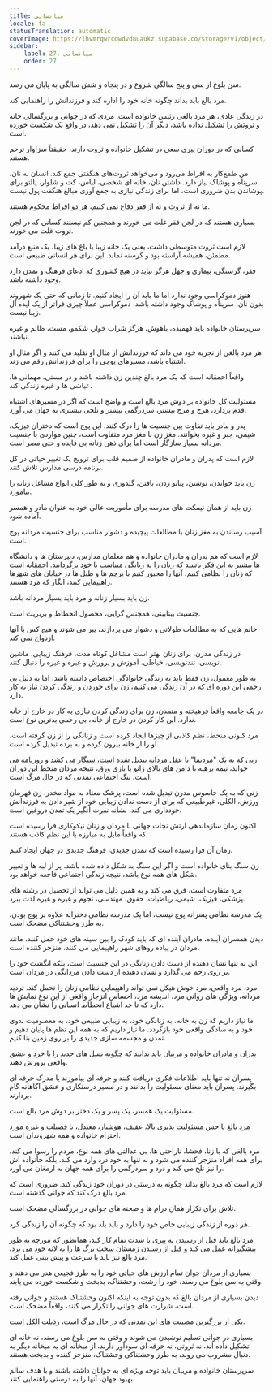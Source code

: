 ```yaml
---
title: میانسالی
locale: fa
statusTranslation: automatic
coverImage: https://lhvmrqwrcowdvduuaukz.supabase.co/storage/v1/object/public/strapi-uploads/small_cover-educacion-fundamental.webp-2d51a7828a2b1309555be27f7e2a61a0.webp
sidebar:
    label: 27. میانسالی
    order: 27
---
```

سن بلوغ از سی و پنج سالگی شروع و در پنجاه و شش سالگی به پایان می رسد.

مرد بالغ باید بداند چگونه خانه خود را اداره کند و فرزندانش را راهنمایی کند.

در زندگی عادی، هر مرد بالغی رئیس خانواده است. مردی که در جوانی و بزرگسالی خانه و ثروتش را تشکیل نداده باشد، دیگر آن را تشکیل نمی دهد، در واقع یک شکست خورده است.

کسانی که در دوران پیری سعی در تشکیل خانواده و ثروت دارند، حقیقتاً سزاوار ترحم هستند.

منِ طمع‌کار به افراط می‌رود و می‌خواهد ثروت‌های هنگفتی جمع کند. انسان به نان، سرپناه و پوشاک نیاز دارد. داشتن نان، خانه ای شخصی، لباس، کت و شلوار، پالتو برای پوشاندن بدن ضروری است، اما برای زندگی نیازی به جمع آوری مبالغ هنگفت پول نیست.

ما نه از ثروت و نه از فقر دفاع نمی کنیم، هر دو افراط محکوم هستند.

بسیاری هستند که در لجن فقر غلت می خورند و همچنین کم نیستند کسانی که در لجن ثروت غلت می خورند.

لازم است ثروت متوسطی داشت، یعنی یک خانه زیبا با باغ های زیبا، یک منبع درآمد مطمئن، همیشه آراسته بود و گرسنه نماند. این برای هر انسانی طبیعی است.

فقر، گرسنگی، بیماری و جهل هرگز نباید در هیچ کشوری که ادعای فرهنگ و تمدن دارد وجود داشته باشد.

هنوز دموکراسی وجود ندارد اما ما باید آن را ایجاد کنیم. تا زمانی که حتی یک شهروند بدون نان، سرپناه و پوشاک وجود داشته باشد، دموکراسی عملاً چیزی فراتر از یک ایده آل زیبا نیست.

سرپرستان خانواده باید فهمیده، باهوش، هرگز شراب خوار، شکمو، مست، ظالم و غیره نباشند.

هر مرد بالغی از تجربه خود می داند که فرزندانش از مثال او تقلید می کنند و اگر مثال او اشتباه باشد، مسیرهای پوچی را برای فرزندانش رقم می زند.

واقعاً احمقانه است که یک مرد بالغ چندین زن داشته باشد و در مستی، مهمانی ها، عیاشی ها و غیره زندگی کند.

مسئولیت کل خانواده بر دوش مرد بالغ است و واضح است که اگر در مسیرهای اشتباه قدم بردارد، هرج و مرج بیشتر، سردرگمی بیشتر و تلخی بیشتری به جهان می آورد.

پدر و مادر باید تفاوت بین جنسیت ها را درک کنند. این پوچ است که دختران فیزیک، شیمی، جبر و غیره بخوانند. مغز زن با مغز مرد متفاوت است، چنین مواردی با جنسیت مردانه بسیار سازگار است اما برای ذهن زنانه بی فایده و حتی مضر است.

لازم است که پدران و مادران خانواده از صمیم قلب برای ترویج یک تغییر حیاتی در کل برنامه درسی مدارس تلاش کنند.

زن باید خواندن، نوشتن، پیانو زدن، بافتن، گلدوزی و به طور کلی انواع مشاغل زنانه را بیاموزد.

زن باید از همان نیمکت های مدرسه برای مأموریت عالی خود به عنوان مادر و همسر آماده شود.

آسیب رساندن به مغز زنان با مطالعات پیچیده و دشوار مناسب برای جنسیت مردانه پوچ است.

لازم است که هم پدران و مادران خانواده و هم معلمان مدارس، دبیرستان ها و دانشگاه ها بیشتر به این فکر باشند که زنان را به زنانگی متناسب با خود برگردانند. احمقانه است که زنان را نظامی کنیم، آنها را مجبور کنیم با پرچم ها و طبل ها در خیابان های شهرها راهپیمایی کنند، انگار که مرد هستند.

زن باید بسیار زنانه و مرد باید بسیار مردانه باشد.

جنسیت بینابینی، همجنس گرایی، محصول انحطاط و بربریت است.

خانم هایی که به مطالعات طولانی و دشوار می پردازند، پیر می شوند و هیچ کس با آنها ازدواج نمی کند.

در زندگی مدرن، برای زنان بهتر است مشاغل کوتاه مدت، فرهنگ زیبایی، ماشین نویسی، تندنویسی، خیاطی، آموزش و پرورش و غیره و غیره را دنبال کنند.

به طور معمول، زن فقط باید به زندگی خانوادگی اختصاص داشته باشد، اما به دلیل بی رحمی این دوره ای که در آن زندگی می کنیم، زن برای خوردن و زندگی کردن نیاز به کار دارد.

در یک جامعه واقعاً فرهیخته و متمدن، زن برای زندگی کردن نیازی به کار در خارج از خانه ندارد. این کار کردن در خارج از خانه، بی رحمی بدترین نوع است.

مرد کنونی منحط، نظم کاذبی از چیزها ایجاد کرده است و زنانگی را از زن گرفته است، او را از خانه بیرون کرده و به برده تبدیل کرده است.

زنی که به یک "مردنما" با عقل مردانه تبدیل شده است، سیگار می کشد و روزنامه می خواند، نیمه برهنه با دامن های بالای زانو یا بازی ورق، نتیجه مردان منحط این دوران است، ننگ اجتماعی تمدنی که در حال مرگ است.

زنی که به یک جاسوس مدرن تبدیل شده است، پزشک معتاد به مواد مخدر، زن قهرمان ورزش، الکلی، غیرطبیعی که برای از دست ندادن زیبایی خود از شیر دادن به فرزندانش خودداری می کند، نشانه نفرت انگیز یک تمدن دروغین است.

اکنون زمان سازماندهی ارتش نجات جهانی با مردان و زنان نیکوکاری فرا رسیده است که واقعاً مایل به مبارزه با این نظم کاذب هستند.

زمان آن فرا رسیده است که تمدن جدیدی، فرهنگ جدیدی در جهان ایجاد کنیم.

زن سنگ بنای خانواده است و اگر این سنگ بد شکل داده شده باشد، پر از لبه ها و تغییر شکل های همه نوع باشد، نتیجه زندگی اجتماعی فاجعه خواهد بود.

مرد متفاوت است، فرق می کند و به همین دلیل می تواند از تحصیل در رشته های پزشکی، فیزیک، شیمی، ریاضیات، حقوق، مهندسی، نجوم و غیره و غیره لذت ببرد.

یک مدرسه نظامی پسرانه پوچ نیست، اما یک مدرسه نظامی دخترانه علاوه بر پوچ بودن، به طرز وحشتناکی مضحک است.

دیدن همسران آینده، مادران آینده ای که باید کودک را بین سینه های خود حمل کنند، مانند مردان در پیاده روهای شهر راهپیمایی می کنند، منزجر کننده است.

این نه تنها نشان دهنده از دست دادن زنانگی در این جنسیت است، بلکه انگشت خود را بر روی زخم می گذارد و نشان دهنده از دست دادن مردانگی در مردان است.

مرد، مرد واقعی، مرد خوش هیکل نمی تواند راهپیمایی نظامی زنان را تحمل کند. تردید مردانه، ویژگی های روانی مرد، اندیشه مرد، احساس انزجار واقعی از این نوع نمایش ها دارد که تا حد اشباع انحطاط انسانی را نشان می دهد.

ما نیاز داریم که زن به خانه، به زنانگی خود، به زیبایی طبیعی خود، به معصومیت بدوی خود و به سادگی واقعی خود بازگردد. ما نیاز داریم که به همه این نظم ها پایان دهیم و تمدن و مجسمه سازی جدیدی را بر روی زمین بنا کنیم.

پدران و مادران خانواده و مربیان باید بدانند که چگونه نسل های جدید را با خرد و عشق واقعی پرورش دهند.

پسران نه تنها باید اطلاعات فکری دریافت کنند و حرفه ای بیاموزند یا مدرک حرفه ای بگیرند. پسران باید معنای مسئولیت را بدانند و در مسیر درستکاری و عشق آگاهانه گام بردارند.

مسئولیت یک همسر، یک پسر و یک دختر بر دوش مرد بالغ است.

مرد بالغ با حس مسئولیت پذیری بالا، عفیف، هوشیار، معتدل، با فضیلت و غیره مورد احترام خانواده و همه شهروندان است.

مرد بالغی که با زنا، فحشا، ناراحتی ها، بی عدالتی های همه نوع، مردم را رسوا می کند، برای همه افراد منزجر کننده می شود و نه تنها به خود درد وارد می کند، بلکه خانواده اش را نیز تلخ می کند و درد و سردرگمی را برای همه جهان به ارمغان می آورد.

لازم است که مرد بالغ بداند چگونه به درستی در دوران خود زندگی کند. ضروری است که مرد بالغ درک کند که جوانی گذشته است.

تلاش برای تکرار همان درام ها و صحنه های جوانی در بزرگسالی مضحک است.

هر دوره از زندگی زیبایی خاص خود را دارد و باید بلد بود که چگونه آن را زندگی کرد.

مرد بالغ باید قبل از رسیدن به پیری با شدت تمام کار کند، همانطور که مورچه به طور پیشگیرانه عمل می کند و قبل از رسیدن زمستان سخت برگ ها را به لانه خود می برد، مرد بالغ نیز باید با سرعت و پیش بینی عمل کند.

بسیاری از مردان جوان تمام ارزش های حیاتی خود را به طرز فجیعی هدر می دهند و وقتی به سن بلوغ می رسند، خود را زشت، وحشتناک، بدبخت و شکست خورده می یابند.

دیدن بسیاری از مردان بالغ که بدون توجه به اینکه اکنون وحشتناک هستند و جوانی رفته است، شرارت های جوانی را تکرار می کنند، واقعاً مضحک است.

یکی از بزرگترین مصیبت های این تمدنی که در حال مرگ است، رذیلت الکل است.

بسیاری در جوانی تسلیم نوشیدن می شوند و وقتی به سن بلوغ می رسند، نه خانه ای تشکیل داده اند، نه ثروتی، نه حرفه ای سودآور دارند، از میخانه ای به میخانه دیگر به دنبال مشروب می روند، به طرز وحشتناکی وحشتناک، منزجر کننده و بدبخت هستند.

سرپرستان خانواده و مربیان باید توجه ویژه ای به جوانان داشته باشند و با هدف سالم بهبود جهان، آنها را به درستی راهنمایی کنند.
